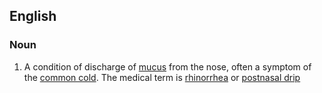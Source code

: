 ==English==

===Noun===
{{rfc-header|Nose}}
{{en-noun}}
{{wikipedia|rhinorrhea}}

# A condition of discharge of [[mucus]] from the nose, often a symptom of the [[common cold]].  The medical term is [[rhinorrhea]] or [[postnasal drip]]